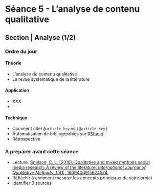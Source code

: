# Séance 5 - L'analyse de contenu qualitative
## Section | Analyse (1/2)

### Ordre du jour
#### Théorie
- L'analyse de contenu qualitative
- La revue systématique de la littérature


#### Application
- XXX
-


#### Technique
- Comment citer `@article_key` vs `[@article_key]`
- Automatisation de bibliogrpahies sur [RStudio](https://rstudio.com/products/rstudio/)
- Rétrospective

### À préparer avant cette séance
- Lecture: [Snelson, C. L. (2016). Qualitative and mixed methods social media research: A review of the literature. *International Journal of Qualitative Methods*, 15(1), 1609406915624574.](https://journals.sagepub.com/doi/pdf/10.1177/1609406915624574)
- Réfléchir à comment mesurer les concepts principaux de votre projet
- Identifier 3 sources

